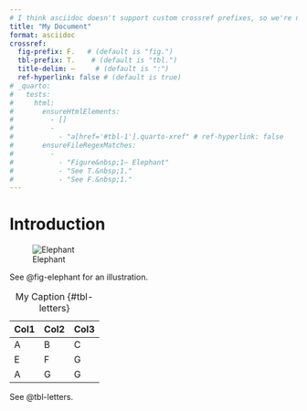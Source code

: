 ```yaml
---
# I think asciidoc doesn't support custom crossref prefixes, so we're not testing anything here.
title: "My Document"
format: asciidoc
crossref:
  fig-prefix: F.   # (default is "fig.")
  tbl-prefix: T.    # (default is "tbl.")
  title-delim: —     # (default is ":")
  ref-hyperlink: false # (default is true)
# _quarto:
#   tests:
#     html:
#       ensureHtmlElements:
#         - []
#         - 
#           - "a[href='#tbl-1'].quarto-xref" # ref-hyperlink: false
#       ensureFileRegexMatches:
#         - 
#           - "Figure&nbsp;1— Elephant"
#           - "See T.&nbsp;1."
#           - "See F.&nbsp;1."
---
```


# Introduction

![Elephant](img/painter.jpg){#fig-elephant}

See @fig-elephant for an illustration.


| Col1 | Col2 | Col3 |
|------|------|------|
| A    | B    | C    |
| E    | F    | G    |
| A    | G    | G    |

: My Caption {#tbl-letters}

See @tbl-letters.